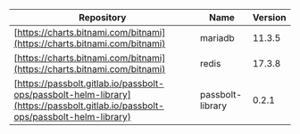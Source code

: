 | Repository                                                    | Name             | Version |
| ------------------------------------------------------------- | ---------------- | ------- |
| [https://charts.bitnami.com/bitnami](https://charts.bitnami.com/bitnami)                          | mariadb          | 11.3.5  |
| [https://charts.bitnami.com/bitnami](https://charts.bitnami.com/bitnami)                            | redis            | 17.3.8  |
| [https://passbolt.gitlab.io/passbolt-ops/passbolt-helm-library](https://passbolt.gitlab.io/passbolt-ops/passbolt-helm-library) | passbolt-library | 0.2.1   |